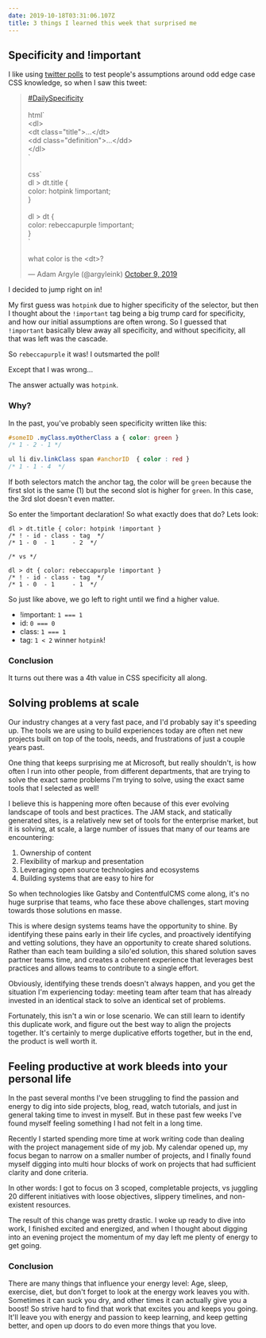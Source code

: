 ```yaml
---
date: 2019-10-18T03:31:06.107Z
title: 3 things I learned this week that surprised me
---
```

## Specificity and !important

I like using [twitter polls](https://twitter.com/micahgodbolt/status/1131626097349496833) to test people's assumptions around odd edge case CSS knowledge, so when I saw this tweet:

<blockquote class="twitter-tweet"><p lang="en" dir="ltr"><a href="https://twitter.com/hashtag/DailySpecificity?src=hash&amp;ref_src=twsrc%5Etfw">#DailySpecificity</a><br><br>html`<br> &lt;dl&gt;<br> &lt;dt class=&quot;title&quot;&gt;...&lt;/dt&gt;<br> &lt;dd class=&quot;definition&quot;&gt;...&lt;/dd&gt;<br> &lt;/dl&gt;<br>`<br><br>css`<br> dl &gt; dt.title {<br> color: hotpink !important;<br> }<br><br> dl &gt; dt {<br> color: rebeccapurple !important;<br> }<br>`<br><br>what color is the &lt;dt&gt;?</p>&mdash; Adam Argyle (@argyleink) <a href="https://twitter.com/argyleink/status/1182041480065536000?ref_src=twsrc%5Etfw">October 9, 2019</a></blockquote> <script async src="https://platform.twitter.com/widgets.js" charset="utf-8"></script>

I decided to jump right on in!

My first guess was `hotpink` due to higher specificity of the selector, but then I thought about the `!important` tag being a big trump card for specificity, and how our initial assumptions are often wrong. So I guessed that `!important` basically blew away all specificity, and without specificity, all that was left was the cascade. 

So `rebeccapurple` it was! I outsmarted the poll!

Except that I was wrong...

The answer actually was `hotpink`.

### Why?

In the past, you've probably seen specificity written like this:

```scss
#someID .myClass.myOtherClass a { color: green } 
/* 1 - 2 - 1 */

ul li div.linkClass span #anchorID  { color : red } 
/* 1 - 1 - 4  */
```
If both selectors match the anchor tag, the color will be `green` because the first slot is the same (1) but the second slot is higher for `green`. In this case, the 3rd slot doesn't even matter. 

So enter the !important declaration! So what exactly does that do? Lets look:

```
dl > dt.title { color: hotpink !important }
/* ! - id - class - tag  */
/* 1 - 0  - 1     - 2  */

/* vs */

dl > dt { color: rebeccapurple !important }
/* ! - id - class - tag  */
/* 1 - 0  - 1     - 1  */
```
So just like above, we go left to right until we find a higher value. 

- !important: `1 === 1` 
- id: `0 === 0`
- class: `1 === 1`
- tag: `1 < 2` winner `hotpink`!

### Conclusion

It turns out there was a 4th value in CSS specificity all along.

## Solving problems at scale

Our industry changes at a very fast pace, and I'd probably say it's speeding up. The tools we are using to build experiences today are often net new projects built on top of the tools, needs, and frustrations of just a couple years past. 

One thing that keeps surprising me at Microsoft, but really shouldn't, is how often I run into other people, from different departments, that are trying to solve the exact same problems I'm trying to solve, using the exact same tools that I selected as well!

I believe this is happening more often because of this ever evolving landscape of tools and best practices. The JAM stack, and statically generated sites, is a relatively new set of tools for the enterprise market, but it is solving, at scale, a large number of issues that many of our teams are encountering:

1. Ownership of content
1. Flexibility of markup and presentation
1. Leveraging open source technologies and ecosystems
1. Building systems that are easy to hire for

So when technologies like Gatsby and ContentfulCMS come along, it's no huge surprise that teams, who face these above challenges, start moving towards those solutions en masse. 

This is where design systems teams have the opportunity to shine. By identifying these pains early in their life cycles, and proactively identifying and vetting solutions, they have an opportunity to create shared solutions. Rather than each team building a silo'ed solution, this shared solution saves partner teams time, and creates a coherent experience that leverages best practices and allows teams to contribute to a single effort. 

Obviously, identifying these trends doesn't always happen, and you get the situation I'm experiencing today: meeting team after team that has already invested in an identical stack to solve an identical set of problems. 

Fortunately, this isn't a win or lose scenario. We can still learn to identify this duplicate work, and figure out the best way to align the projects together. It's certainly to merge duplicative efforts together, but in the end, the product is well worth it. 



## Feeling productive at work bleeds into your personal life

In the past several months I've been struggling to find the passion and energy to dig into side projects, blog, read, watch tutorials, and just in general taking time to invest in myself. But in these past few weeks I've found myself feeling something I had not felt in a long time.

Recently I started spending more time at work writing code than dealing with the project management side of my job. My calendar opened up, my focus began to narrow on a smaller number of projects, and I finally found myself digging into multi hour blocks of work on projects that had sufficient clarity and done criteria. 

In other words: I got to focus on 3 scoped, completable projects, vs juggling 20 different initiatives with loose objectives, slippery timelines, and non-existent resources.

The result of this change was pretty drastic. I woke up ready to dive into work, I finished excited and energized, and when I thought about digging into an evening project the momentum of my day left me plenty of energy to get going.

### Conclusion

There are many things that influence your energy level: Age, sleep, exercise, diet, but don't forget to look at the energy work leaves you with. Sometimes it can suck you dry, and other times it can actually give you a boost! So strive hard to find that work that excites you and keeps you going. It'll leave you with energy and passion to keep learning, and keep getting better, and open up doors to do even more things that you love.






















